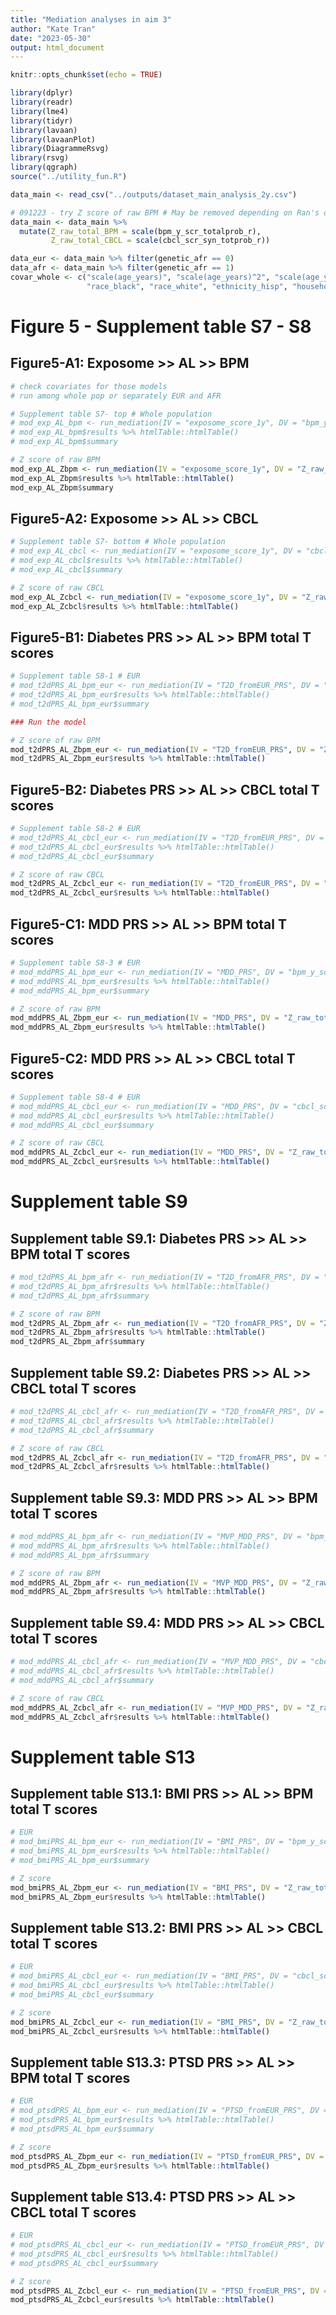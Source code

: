 ```yaml
---
title: "Mediation analyses in aim 3"
author: "Kate Tran"
date: "2023-05-30"
output: html_document
---
```


```r
knitr::opts_chunk$set(echo = TRUE)
```

```r
library(dplyr)
library(readr)
library(lme4)
library(tidyr)
library(lavaan)
library(lavaanPlot)
library(DiagrammeRsvg)
library(rsvg)
library(qgraph)
source("../utility_fun.R")
```

```r
data_main <- read_csv("../outputs/dataset_main_analysis_2y.csv")

# 091223 - try Z score of raw BPM # May be removed depending on Ran's decision what included in the paper
data_main <- data_main %>% 
  mutate(Z_raw_total_BPM = scale(bpm_y_scr_totalprob_r),
         Z_raw_total_CBCL = scale(cbcl_scr_syn_totprob_r))

data_eur <- data_main %>% filter(genetic_afr == 0)
data_afr <- data_main %>% filter(genetic_afr == 1)
covar_whole <- c("scale(age_years)", "scale(age_years)^2", "scale(age_years)^3", "sex_br",
                 "race_black", "race_white", "ethnicity_hisp", "household_income", "parents_avg_edu")
```

# Figure 5 - Supplement table S7 - S8
## Figure5-A1: Exposome >> AL >> BPM
```r
# check covariates for those models
# run among whole pop or separately EUR and AFR

# Supplement table S7- top # Whole population
# mod_exp_AL_bpm <- run_mediation(IV = "exposome_score_1y", DV = "bpm_y_scr_totalprob_t", Mediator = "allostatic_load", data = data_main, covariates = covar_whole)
# mod_exp_AL_bpm$results %>% htmlTable::htmlTable()
# mod_exp_AL_bpm$summary

# Z score of raw BPM
mod_exp_AL_Zbpm <- run_mediation(IV = "exposome_score_1y", DV = "Z_raw_total_BPM", Mediator = "allostatic_load", data = data_main, covariates = covar_whole)
mod_exp_AL_Zbpm$results %>% htmlTable::htmlTable()
mod_exp_AL_Zbpm$summary
```

## Figure5-A2: Exposome >> AL >> CBCL
```r
# Supplement table S7- bottom # Whole population
# mod_exp_AL_cbcl <- run_mediation(IV = "exposome_score_1y", DV = "cbcl_scr_syn_totprob_t", Mediator = "allostatic_load", data = data_main, covariates = covar_whole)
# mod_exp_AL_cbcl$results %>% htmlTable::htmlTable()
# mod_exp_AL_cbcl$summary

# Z score of raw CBCL
mod_exp_AL_Zcbcl <- run_mediation(IV = "exposome_score_1y", DV = "Z_raw_total_CBCL", Mediator = "allostatic_load", data = data_main, covariates = covar_whole)
mod_exp_AL_Zcbcl$results %>% htmlTable::htmlTable()
```

## Figure5-B1: Diabetes PRS >> AL >> BPM total T scores
```r
# Supplement table S8-1 # EUR
# mod_t2dPRS_AL_bpm_eur <- run_mediation(IV = "T2D_fromEUR_PRS", DV = "bpm_y_scr_totalprob_t", Mediator = "allostatic_load", data = data_eur)
# mod_t2dPRS_AL_bpm_eur$results %>% htmlTable::htmlTable()
# mod_t2dPRS_AL_bpm_eur$summary

### Run the model 

# Z score of raw BPM
mod_t2dPRS_AL_Zbpm_eur <- run_mediation(IV = "T2D_fromEUR_PRS", DV = "Z_raw_total_BPM", Mediator = "allostatic_load", data = data_eur)
mod_t2dPRS_AL_Zbpm_eur$results %>% htmlTable::htmlTable()
```

## Figure5-B2: Diabetes PRS >> AL >> CBCL total T scores
```r
# Supplement table S8-2 # EUR
# mod_t2dPRS_AL_cbcl_eur <- run_mediation(IV = "T2D_fromEUR_PRS", DV = "cbcl_scr_syn_totprob_t", Mediator = "allostatic_load", data = data_eur)
# mod_t2dPRS_AL_cbcl_eur$results %>% htmlTable::htmlTable()
# mod_t2dPRS_AL_cbcl_eur$summary

# Z score of raw CBCL
mod_t2dPRS_AL_Zcbcl_eur <- run_mediation(IV = "T2D_fromEUR_PRS", DV = "Z_raw_total_CBCL", Mediator = "allostatic_load", data = data_eur)
mod_t2dPRS_AL_Zcbcl_eur$results %>% htmlTable::htmlTable()
```

## Figure5-C1: MDD PRS >> AL >> BPM total T scores
```r
# Supplement table S8-3 # EUR
# mod_mddPRS_AL_bpm_eur <- run_mediation(IV = "MDD_PRS", DV = "bpm_y_scr_totalprob_t", Mediator = "allostatic_load", data = data_eur)
# mod_mddPRS_AL_bpm_eur$results %>% htmlTable::htmlTable()
# mod_mddPRS_AL_bpm_eur$summary

# Z score of raw BPM
mod_mddPRS_AL_Zbpm_eur <- run_mediation(IV = "MDD_PRS", DV = "Z_raw_total_BPM", Mediator = "allostatic_load", data = data_eur)
mod_mddPRS_AL_Zbpm_eur$results %>% htmlTable::htmlTable()
```

## Figure5-C2: MDD PRS >> AL >> CBCL total T scores
```r
# Supplement table S8-4 # EUR
# mod_mddPRS_AL_cbcl_eur <- run_mediation(IV = "MDD_PRS", DV = "cbcl_scr_syn_totprob_t", Mediator = "allostatic_load", data = data_eur)
# mod_mddPRS_AL_cbcl_eur$results %>% htmlTable::htmlTable()
# mod_mddPRS_AL_cbcl_eur$summary

# Z score of raw CBCL
mod_mddPRS_AL_Zcbcl_eur <- run_mediation(IV = "MDD_PRS", DV = "Z_raw_total_CBCL", Mediator = "allostatic_load", data = data_eur)
mod_mddPRS_AL_Zcbcl_eur$results %>% htmlTable::htmlTable()
```

# Supplement table S9
## Supplement table S9.1: Diabetes PRS >> AL >> BPM total T scores
```r
# mod_t2dPRS_AL_bpm_afr <- run_mediation(IV = "T2D_fromAFR_PRS", DV = "bpm_y_scr_totalprob_t", Mediator = "allostatic_load", data = data_afr)
# mod_t2dPRS_AL_bpm_afr$results %>% htmlTable::htmlTable()
# mod_t2dPRS_AL_bpm_afr$summary

# Z score of raw BPM
mod_t2dPRS_AL_Zbpm_afr <- run_mediation(IV = "T2D_fromAFR_PRS", DV = "Z_raw_total_BPM", Mediator = "allostatic_load", data = data_afr)
mod_t2dPRS_AL_Zbpm_afr$results %>% htmlTable::htmlTable()
mod_t2dPRS_AL_Zbpm_afr$summary
```

## Supplement table S9.2: Diabetes PRS >> AL >> CBCL total T scores
```r
# mod_t2dPRS_AL_cbcl_afr <- run_mediation(IV = "T2D_fromAFR_PRS", DV = "cbcl_scr_syn_totprob_t", Mediator = "allostatic_load", data = data_afr)
# mod_t2dPRS_AL_cbcl_afr$results %>% htmlTable::htmlTable()
# mod_t2dPRS_AL_cbcl_afr$summary

# Z score of raw CBCL
mod_t2dPRS_AL_Zcbcl_afr <- run_mediation(IV = "T2D_fromAFR_PRS", DV = "Z_raw_total_CBCL", Mediator = "allostatic_load", data = data_afr)
mod_t2dPRS_AL_Zcbcl_afr$results %>% htmlTable::htmlTable()
```

## Supplement table S9.3: MDD PRS >> AL >> BPM total T scores
```r
# mod_mddPRS_AL_bpm_afr <- run_mediation(IV = "MVP_MDD_PRS", DV = "bpm_y_scr_totalprob_t", Mediator = "allostatic_load", data = data_afr)
# mod_mddPRS_AL_bpm_afr$results %>% htmlTable::htmlTable()
# mod_mddPRS_AL_bpm_afr$summary

# Z score of raw BPM
mod_mddPRS_AL_Zbpm_afr <- run_mediation(IV = "MVP_MDD_PRS", DV = "Z_raw_total_BPM", Mediator = "allostatic_load", data = data_afr)
mod_mddPRS_AL_Zbpm_afr$results %>% htmlTable::htmlTable()
```

## Supplement table S9.4: MDD PRS >> AL >> CBCL total T scores
```r
# mod_mddPRS_AL_cbcl_afr <- run_mediation(IV = "MVP_MDD_PRS", DV = "cbcl_scr_syn_totprob_t", Mediator = "allostatic_load", data = data_afr)
# mod_mddPRS_AL_cbcl_afr$results %>% htmlTable::htmlTable()
# mod_mddPRS_AL_cbcl_afr$summary

# Z score of raw CBCL
mod_mddPRS_AL_Zcbcl_afr <- run_mediation(IV = "MVP_MDD_PRS", DV = "Z_raw_total_CBCL", Mediator = "allostatic_load", data = data_afr)
mod_mddPRS_AL_Zcbcl_afr$results %>% htmlTable::htmlTable()
```

# Supplement table S13
## Supplement table S13.1: BMI PRS >> AL >> BPM total T scores
```r
# EUR
# mod_bmiPRS_AL_bpm_eur <- run_mediation(IV = "BMI_PRS", DV = "bpm_y_scr_totalprob_t", Mediator = "allostatic_load", data = data_eur)
# mod_bmiPRS_AL_bpm_eur$results %>% htmlTable::htmlTable()
# mod_bmiPRS_AL_bpm_eur$summary

# Z score
mod_bmiPRS_AL_Zbpm_eur <- run_mediation(IV = "BMI_PRS", DV = "Z_raw_total_BPM", Mediator = "allostatic_load", data = data_eur)
mod_bmiPRS_AL_Zbpm_eur$results %>% htmlTable::htmlTable()
```

## Supplement table S13.2: BMI PRS >> AL >> CBCL total T scores
```r
# EUR
# mod_bmiPRS_AL_cbcl_eur <- run_mediation(IV = "BMI_PRS", DV = "cbcl_scr_syn_totprob_t", Mediator = "allostatic_load", data = data_eur)
# mod_bmiPRS_AL_cbcl_eur$results %>% htmlTable::htmlTable()
# mod_bmiPRS_AL_cbcl_eur$summary

# Z score
mod_bmiPRS_AL_Zcbcl_eur <- run_mediation(IV = "BMI_PRS", DV = "Z_raw_total_CBCL", Mediator = "allostatic_load", data = data_eur)
mod_bmiPRS_AL_Zcbcl_eur$results %>% htmlTable::htmlTable()
```

## Supplement table S13.3: PTSD PRS >> AL >> BPM total T scores
```r
# EUR
# mod_ptsdPRS_AL_bpm_eur <- run_mediation(IV = "PTSD_fromEUR_PRS", DV = "bpm_y_scr_totalprob_t", Mediator = "allostatic_load", data = data_eur)
# mod_ptsdPRS_AL_bpm_eur$results %>% htmlTable::htmlTable()
# mod_ptsdPRS_AL_bpm_eur$summary

# Z score
mod_ptsdPRS_AL_Zbpm_eur <- run_mediation(IV = "PTSD_fromEUR_PRS", DV = "Z_raw_total_BPM", Mediator = "allostatic_load", data = data_eur)
mod_ptsdPRS_AL_Zbpm_eur$results %>% htmlTable::htmlTable()
```

## Supplement table S13.4: PTSD PRS >> AL >> CBCL total T scores
```r
# EUR
# mod_ptsdPRS_AL_cbcl_eur <- run_mediation(IV = "PTSD_fromEUR_PRS", DV = "cbcl_scr_syn_totprob_t", Mediator = "allostatic_load", data = data_eur)
# mod_ptsdPRS_AL_cbcl_eur$results %>% htmlTable::htmlTable()
# mod_ptsdPRS_AL_cbcl_eur$summary

# Z score
mod_ptsdPRS_AL_Zcbcl_eur <- run_mediation(IV = "PTSD_fromEUR_PRS", DV = "Z_raw_total_CBCL", Mediator = "allostatic_load", data = data_eur)
mod_ptsdPRS_AL_Zcbcl_eur$results %>% htmlTable::htmlTable()
```








